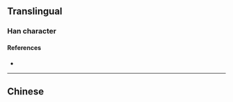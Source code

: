 {{character info/new}}
{{also|癘}}
==Translingual==

===Han character===
{{Han char|rn=104|rad=疒|as=03|sn=8|four=|canj=KMS|ids=⿸疒万}}

====References====
* {{Han ref|kx=0769.221|hdz=42660.110|uh=75A0|ud=30112}}

----

==Chinese==
{{zh-see|癘}}